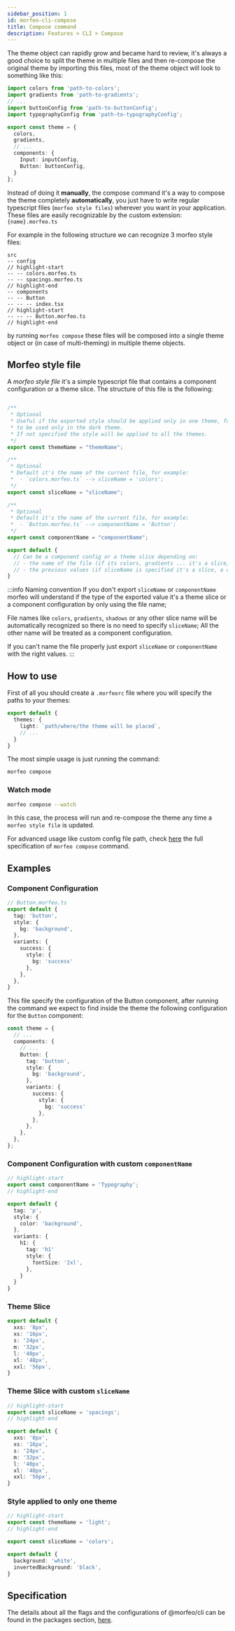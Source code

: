 ```yaml
---
sidebar_position: 1
id: morfeo-cli-compose
title: Compose command
description: Features > CLI > Compose
---
```


The theme object can rapidly grow and became hard to review, it's always a good choice to split the theme in multiple files and then re-compose the original theme by importing this files, most of the theme object will look to something like this:

```typescript title=theme.ts
import colors from 'path-to-colors';
import gradients from 'path-to-gradients';
// ...
import buttonConfig from 'path-to-buttonConfig';
import typographyConfig from 'path-to-typographyConfig';

export const theme = {
  colors,
  gradients,
  // ...
  components: {
    Input: inputConfig,
    Button: buttonConfig,
  }
};
```

Instead of doing it **manually**, the compose command it's a way to compose the theme completely **automatically**, you just have to write regular typescript files  (`morfeo style files`) wherever you want in your application. These files are easily recognizable by the custom extension: `{name}.morfeo.ts`

For example in the following structure we can recognize 3 morfeo style files:

``` title="folder structure"
src
-- config
// highlight-start
-- -- colors.morfeo.ts
-- -- spacings.morfeo.ts
// highlight-end
-- components
-- -- Button
-- -- -- index.tsx
// highlight-start
-- -- -- Button.morfeo.ts
// highlight-end
```

by running `morfeo compose` these files will be composed into a single theme object or (in case of multi-theming) in multiple theme objects.

## Morfeo style file

A *morfeo style file* it's a simple typescript file that contains a component configuration or a theme slice.
The structure of this file is the following:

```typescript title="{fileName}.morfeo.ts"

/**
 * Optional
 * Useful if the exported style should be applied only in one theme, for example a set of colors
 * to be used only in the dark theme.
 * If not specified the style will be applied to all the themes.
 */
export const themeName = "themeName";

/**
 * Optional
 * Default it's the name of the current file, for example:
 *  - `colors.morfeo.ts` --> sliceName = 'colors';
 */
export const sliceName = "sliceName";

/**
 * Optional
 * Default it's the name of the current file, for example:
 *  - `Button.morfeo.ts` --> componentName = 'Button';
 */
export const componentName = "componentName";

export default {
  // Can be a component config or a theme slice depending on:
  // - the name of the file (if its colors, gradients ... it's a slice, a component instead);
  // - the previous values (if sliceName is specified it's a slice, a component instead)
}
```

:::info Naming convention
If you don't export `sliceName` or `componentName` morfeo will understand if the type of the exported value it's a theme slice or a component configuration by only using the file name;

File names like `colors`, `gradients`, `shadows` or any other slice name will be automatically recognized so there is no need to specify `sliceName`;
All the other name will be treated as a component configuration.

If you can't name the file properly just export `sliceName` or `componentName` with the right values.
:::

## How to use

First of all you should create a `.morfeorc` file where you will specify the paths to your themes:

```typescript title=".morfeorc"
export default {
  themes: {
    light: `path/where/the theme will be placed`,
    // ...
  }
}
```

The most simple usage is just running the command:
```bash
morfeo compose
```

### Watch mode

```bash
morfeo compose --watch
```

In this case, the process will run and re-compose the theme any time a `morfeo style file` is updated.

For advanced usage like custom config file path, check [here](../../Packages/cli.mdx#morfeo-compose) the full specification of `morfeo compose` command.

## Examples

### Component Configuration

```typescript title=Button.morfeo.ts
// Button.morfeo.ts
export default {
  tag: 'button',
  style: {
    bg: 'background',
  },
  variants: {
    success: {
      style: {
        bg: 'success'
      },
    },
  },
}
```
This file specify the configuration of the Button component, after running the command we expect to find inside the theme the following configuration for the `Button` component:

```typescript
const theme = {
  // ...
  components: {
    // ...
    Button: {
      tag: 'button',
      style: {
        bg: 'background',
      },
      variants: {
        success: {
          style: {
            bg: 'success'
          },
        },
      },
    },
  },
};
```

### Component Configuration with custom `componentName`

```typescript title=component.morfeo.ts
// highlight-start
export const componentName = 'Typography';
// highlight-end

export default {
  tag: 'p',
  style: {
    color: 'background',
  },
  variants: {
    h1: {
      tag: 'h1'
      style: {
        fontSize: '2xl',
      },
    }
  }
}
```

### Theme Slice

```typescript title=spacings.morfeo.ts
export default {
  xxs: '8px',
  xs: '16px',
  s: '24px',
  m: '32px',
  l: '40px',
  xl: '48px',
  xxl: '56px',
}
```

### Theme Slice with custom `sliceName`

```typescript title=slice.morfeo.ts
// highlight-start
export const sliceName = 'spacings';
// highlight-end

export default {
  xxs: '8px',
  xs: '16px',
  s: '24px',
  m: '32px',
  l: '40px',
  xl: '48px',
  xxl: '56px',
}
```

### Style applied to only one theme

```typescript title=lightColors.morfeo.ts
// highlight-start
export const themeName = 'light';
// highlight-end

export const sliceName = 'colors';

export default {
  background: 'white',
  invertedBackground: 'black',
}
```

## Specification

The details about all the flags and the configurations of @morfeo/cli can be found in the packages section, [here](../../Packages/cli.mdx#morfeo-compose).
